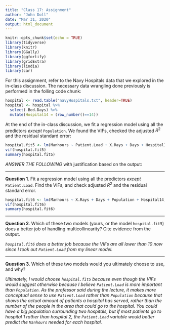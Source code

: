 ```yaml
---
title: "Class 17: Assignment"
author: "John Doll"
date: "Mar 31, 2020"
output: html_document
---
```


```r
knitr::opts_chunk$set(echo = TRUE)
library(tidyverse)
library(knitr)
library(GGally)
library(ggfortify)
library(gridExtra)
library(lindia)
library(car)
```


For this assignment, refer to the Navy Hospitals data that we explored in the in-class discussion.  The necessary data wrangling done previously is performed in the folling code chunk:


```r
hospital <- read.table("navyHospitals.txt", header=TRUE)
hospital <- hospital %>% 
  select(-Bed.Days) %>% 
  mutate(Hospital14 = (row_number()==14))
```

At the end of the in-class discussion, we fit a regression model using all the predictors *except* `Population`.  We found the VIFs, checked the adjusted $R^2$ and the residual standard error:

```r
hospital.fit5 <- lm(Manhours ~ Patient.Load + X.Rays + Days + Hospital14, data=hospital)
vif(hospital.fit5)
summary(hospital.fit5)
```


*ANSWER THE FOLLOWING* with justification based on the output:

----

**Question 1**. Fit a regression model using all the predictors *except* `Patient.Load`.  Find the VIFs, and check adjusted $R^2$ and the residual standard error.

```r
hospital.fit6 <- lm(Manhours ~ X.Rays + Days + Population + Hospital14, data = hospital)
vif(hospital.fit6)
summary(hospital.fit6)
```

----

**Question 2**. Which of these two models (yours, or the model `hospital.fit5`) does a better job of handling multicollinearity?  Cite evidence from the output.

*`hospital.fit6` does a better job because the VIFs are all lower than 10 now since I took out `Patient.Load` from my linear model.*

----

**Question 3**. Which of these two models would you ultimately choose to use, and why?

*Ultimately, I would choose `hospital.fit5` because even though the VIFs would suggest otherwise because I believe `Patient.Load` is more important than `Population`. As the professor said during the lecture, it makes more conceptual sense to use `Patient.Load` rather than `Population` because that shows the actual amount of patients a hospital has served, rather than the number of the people in the area that could go to the hospital. You could have a big population surrounding two hospitals, but if most patients go to hospital 1 rather than hospital 2, the `Patient.Load` variable would better predict the `Manhours` needed for each hospital.*
